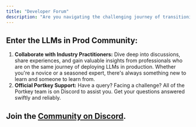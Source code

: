 ```yaml
---
title: "Developer Forum"
description: "Are you navigating the challenging journey of transitioning LLMs from prototype stages to full-scale production? You're not alone. As this frontier of technology continues to expand, the roadmap isn't always clear. Best practices, guidelines, and efficient methodologies are still on the horizon."
---
```


## Enter the LLMs in Prod Community:

1. **Collaborate with Industry Practitioners:** Dive deep into discussions, share experiences, and gain valuable insights from professionals who are on the same journey of deploying LLMs in production. Whether you're a novice or a seasoned expert, there's always something new to learn and someone to learn from.
2. **Official Portkey Support:** Have a query? Facing a challenge? All of the Portkey team is on Discord to assist you. Get your questions answered swiftly and reliably.

## Join the [**Community on Discord**](https://t.co/lZEFk6kbbb)**.**

